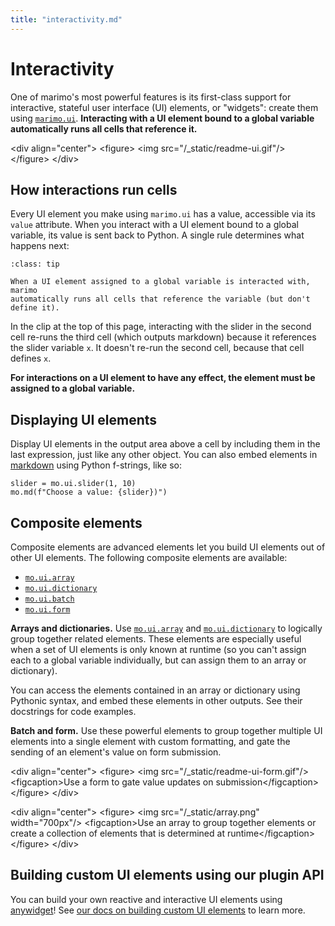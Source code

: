 ```yaml
---
title: "interactivity.md"
---
```


# Interactivity

One of marimo's most powerful features is its first-class support for
interactive, stateful user interface (UI) elements, or "widgets": create them using
[`marimo.ui`](/api/inputs/index/). **Interacting with a UI element bound to a
global variable automatically runs all cells that reference it.**

&lt;div align="center"&gt;
&lt;figure&gt;
&lt;img src="/_static/readme-ui.gif"/&gt;
&lt;/figure&gt;
&lt;/div&gt;

## How interactions run cells

Every UI element you make using `marimo.ui` has a value, accessible via its
`value` attribute. When you interact with a UI element bound to a global
variable, its value is sent back to Python. A single rule determines what
happens next:

```{admonition} Interaction rule
:class: tip

When a UI element assigned to a global variable is interacted with, marimo
automatically runs all cells that reference the variable (but don't define it).
```

In the clip at the top of this page, interacting with the slider in the
second cell re-runs the third cell (which outputs markdown) because it
references the slider variable `x`. It doesn't re-run the second cell, because
that cell defines `x`.

**For interactions on a UI element to have any effect, the element must be
assigned to a global variable.**

## Displaying UI elements

Display UI elements in the output area above a cell by including them in the
last expression, just like any other object. You can also embed elements
in [markdown](#marimo.md) using Python f-strings, like so:

```python3
slider = mo.ui.slider(1, 10)
mo.md(f"Choose a value: {slider})")
```

## Composite elements

Composite elements are advanced elements let you build UI elements out of other
UI elements. The following composite elements are available:

- [`mo.ui.array`](#marimo.ui.array)
- [`mo.ui.dictionary`](#marimo.ui.dictionary)
- [`mo.ui.batch`](#marimo.ui.batch)
- [`mo.ui.form`](#marimo.ui.form)

**Arrays and dictionaries.**
Use [`mo.ui.array`](#marimo.ui.array) and
[`mo.ui.dictionary`](#marimo.ui.dictionary) to logically group together related
elements. These elements are especially useful when a set of UI elements is
only known at runtime (so you can't assign each to a global variable
individually, but can assign them to an array or dictionary).

You can access the elements contained in an array or dictionary using
Pythonic syntax, and embed these elements in other outputs. See their docstrings
for code examples.

**Batch and form.**
Use these powerful elements to group together multiple UI elements into a
single element with custom formatting, and gate the sending of an element's
value on form submission.

&lt;div align="center"&gt;
&lt;figure&gt;
&lt;img src="/_static/readme-ui-form.gif"/&gt;
&lt;figcaption&gt;Use a form to gate value updates on submission&lt;/figcaption&gt;
&lt;/figure&gt;
&lt;/div&gt;

&lt;div align="center"&gt;
&lt;figure&gt;
&lt;img src="/_static/array.png" width="700px"/&gt;
&lt;figcaption&gt;Use an array to group together elements or create a collection of elements that is determined at runtime&lt;/figcaption&gt;
&lt;/figure&gt;
&lt;/div&gt;

## Building custom UI elements using our plugin API

You can build your own reactive and interactive UI elements using
[anywidget](https://github.com/manzt/anywidget)! See [our docs on
building custom UI elements](/guides/integrating_with_marimo/custom_ui_plugins.md) to learn more.
